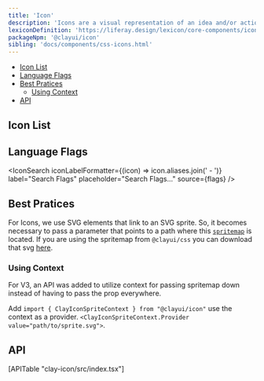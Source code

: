 ```yaml
---
title: 'Icon'
description: 'Icons are a visual representation of an idea and/or action.'
lexiconDefinition: 'https://liferay.design/lexicon/core-components/icons/'
packageNpm: '@clayui/icon'
sibling: 'docs/components/css-icons.html'
---
```



<div class="nav-toc-absolute">
<div class="nav-toc">

-   [Icon List](#icon-list)
-   [Language Flags](#language-flags)
-   [Best Pratices](#best-pratices)
    -   [Using Context](#using-context)
-   [API](#api)

</div>
</div>

## Icon List

<IconSearch source={icons} />

## Language Flags

<IconSearch
	iconLabelFormatter={(icon) => icon.aliases.join(' - ')}
	label="Search Flags"
	placeholder="Search Flags..."
	source={flags}
/>

## Best Pratices

For Icons, we use SVG elements that link to an SVG sprite. So, it becomes necessary to pass a parameter that points to a path where this [`spritemap`](#api-spritemap) is located.
If you are using the spritemap from `@clayui/css` you can download that svg [here](https://github.com/liferay/clay/blob/master/clayui.com/static/images/icons/icons.svg).

<Icon />

### Using Context

<div class="clay-site-alert alert alert-info">
	For V3, an API was added to utilize context for passing spritemap down
	instead of having to pass the prop everywhere.
</div>

Add `import { ClayIconSpriteContext } from "@clayui/icon"` use the context as a provider. `<ClayIconSpriteContext.Provider value="path/to/sprite.svg">`.

<IconWithContext />

## API

<div>[APITable "clay-icon/src/index.tsx"]</div>
